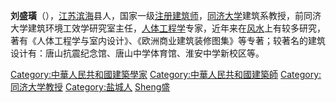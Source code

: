 '''刘盛璜'''（{{bd|1938年||catIdx=Liu劉}}），[[江苏|江苏]][[滨海|滨海]]县人，国家一级[[注册建筑师|注册建筑师]]，[[同济大学|同济大学]]建筑系教授，前同济大学建筑环境工效学研究室主任，[[人体工程学|人体工程学]]专家，近年来在[[风水|风水]]上有较多研究，著有《人体工程学与室内设计》、《欧洲商业建筑装修图集》等专著；较著名的建筑设计有：唐山抗震纪念馆、唐山中学体育馆、淮安中学新校区等。

{{江苏人小作品}}
{{DEFAULTSORT:Liu劉}}
[[Category:中華人民共和國建築學家|Category:中華人民共和國建築學家]]
[[Category:中華人民共和國建築師|Category:中華人民共和國建築師]]
[[Category:同济大学教授|Category:同济大学教授]]
[[Category:盐城人|Category:盐城人]]
[[Category:劉姓|Sheng盛]]